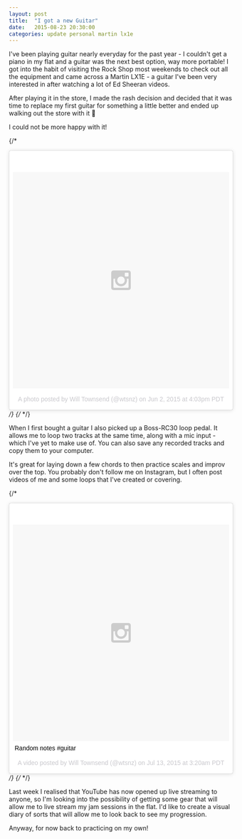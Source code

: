 ```yaml
---
layout: post
title:  "I got a new Guitar"
date:   2015-08-23 20:30:00
categories: update personal martin lx1e
---
```


I've been playing guitar nearly everyday for the past year - I couldn't get a piano in my flat and a guitar was the next best option, way more portable! I got into the habit of visiting the Rock Shop most weekends to check out all the equipment and came across a Martin LX1E - a guitar I've been very interested in after watching a lot of Ed Sheeran videos.

After playing it in the store, I made the rash decision and decided that it was time to replace my first guitar for something a little better and ended up walking out the store with it 🎉

I could not be more happy with it!

{/* <blockquote class="instagram-media" data-instgrm-version="4" style=" background:#FFF; border:0; border-radius:3px; box-shadow:0 0 1px 0 rgba(0,0,0,0.5),0 1px 10px 0 rgba(0,0,0,0.15); margin: 1px; max-width:658px; padding:0; width:99.375%; width:-webkit-calc(100% - 2px); width:calc(100% - 2px);"><div style="padding:8px;"> <div style=" background:#F8F8F8; line-height:0; margin-top:40px; padding:50% 0; text-align:center; width:100%;"> <div style=" background:url(data:image/png;base64,iVBORw0KGgoAAAANSUhEUgAAACwAAAAsCAMAAAApWqozAAAAGFBMVEUiIiI9PT0eHh4gIB4hIBkcHBwcHBwcHBydr+JQAAAACHRSTlMABA4YHyQsM5jtaMwAAADfSURBVDjL7ZVBEgMhCAQBAf//42xcNbpAqakcM0ftUmFAAIBE81IqBJdS3lS6zs3bIpB9WED3YYXFPmHRfT8sgyrCP1x8uEUxLMzNWElFOYCV6mHWWwMzdPEKHlhLw7NWJqkHc4uIZphavDzA2JPzUDsBZziNae2S6owH8xPmX8G7zzgKEOPUoYHvGz1TBCxMkd3kwNVbU0gKHkx+iZILf77IofhrY1nYFnB/lQPb79drWOyJVa/DAvg9B/rLB4cC+Nqgdz/TvBbBnr6GBReqn/nRmDgaQEej7WhonozjF+Y2I/fZou/qAAAAAElFTkSuQmCC); display:block; height:44px; margin:0 auto -44px; position:relative; top:-22px; width:44px;"></div></div><p style=" color:#c9c8cd; font-family:Arial,sans-serif; font-size:14px; line-height:17px; margin-bottom:0; margin-top:8px; overflow:hidden; padding:8px 0 7px; text-align:center; text-overflow:ellipsis; white-space:nowrap;"><a href="https://instagram.com/p/3ccvafCYsN/" style=" color:#c9c8cd; font-family:Arial,sans-serif; font-size:14px; font-style:normal; font-weight:normal; line-height:17px; text-decoration:none;" target="_top">A photo posted by Will Townsend (@wtsnz)</a> on <time style=" font-family:Arial,sans-serif; font-size:14px; line-height:17px;" datetime="2015-06-02T23:03:34+00:00">Jun 2, 2015 at 4:03pm PDT</time></p></div></blockquote> */}
{/* <script async defer src="//platform.instagram.com/en_US/embeds.js"></script> */}

When I first bought a guitar I also picked up a Boss-RC30 loop pedal. It allows me to loop two tracks at the same time, along with a mic input - which I've yet to make use of. You can also save any recorded tracks and copy them to your computer.

It's great for laying down a few chords to then practice scales and improv over the top. You probably don't follow me on Instagram, but I often post videos of me and some loops that I've created or covering.

{/* <blockquote class="instagram-media" data-instgrm-captioned data-instgrm-version="4" style=" background:#FFF; border:0; border-radius:3px; box-shadow:0 0 1px 0 rgba(0,0,0,0.5),0 1px 10px 0 rgba(0,0,0,0.15); margin: 1px; max-width:658px; padding:0; width:99.375%; width:-webkit-calc(100% - 2px); width:calc(100% - 2px);"><div style="padding:8px;"> <div style=" background:#F8F8F8; line-height:0; margin-top:40px; padding:50% 0; text-align:center; width:100%;"> <div style=" background:url(data:image/png;base64,iVBORw0KGgoAAAANSUhEUgAAACwAAAAsCAMAAAApWqozAAAAGFBMVEUiIiI9PT0eHh4gIB4hIBkcHBwcHBwcHBydr+JQAAAACHRSTlMABA4YHyQsM5jtaMwAAADfSURBVDjL7ZVBEgMhCAQBAf//42xcNbpAqakcM0ftUmFAAIBE81IqBJdS3lS6zs3bIpB9WED3YYXFPmHRfT8sgyrCP1x8uEUxLMzNWElFOYCV6mHWWwMzdPEKHlhLw7NWJqkHc4uIZphavDzA2JPzUDsBZziNae2S6owH8xPmX8G7zzgKEOPUoYHvGz1TBCxMkd3kwNVbU0gKHkx+iZILf77IofhrY1nYFnB/lQPb79drWOyJVa/DAvg9B/rLB4cC+Nqgdz/TvBbBnr6GBReqn/nRmDgaQEej7WhonozjF+Y2I/fZou/qAAAAAElFTkSuQmCC); display:block; height:44px; margin:0 auto -44px; position:relative; top:-22px; width:44px;"></div></div> <p style=" margin:8px 0 0 0; padding:0 4px;"> <a href="https://instagram.com/p/5Ep9WziYmp/" style=" color:#000; font-family:Arial,sans-serif; font-size:14px; font-style:normal; font-weight:normal; line-height:17px; text-decoration:none; word-wrap:break-word;" target="_top">Random notes #guitar</a></p> <p style=" color:#c9c8cd; font-family:Arial,sans-serif; font-size:14px; line-height:17px; margin-bottom:0; margin-top:8px; overflow:hidden; padding:8px 0 7px; text-align:center; text-overflow:ellipsis; white-space:nowrap;">A video posted by Will Townsend (@wtsnz) on <time style=" font-family:Arial,sans-serif; font-size:14px; line-height:17px;" datetime="2015-07-13T10:20:05+00:00">Jul 13, 2015 at 3:20am PDT</time></p></div></blockquote> */}
{/* <script async defer src="//platform.instagram.com/en_US/embeds.js"></script> */}

Last week I realised that YouTube has now opened up live streaming to anyone, so I'm looking into the possibility of getting some gear that will allow me to live stream my jam sessions in the flat. I'd like to create a visual diary of sorts that will allow me to look back to see my progression.

Anyway, for now back to practicing on my own!
